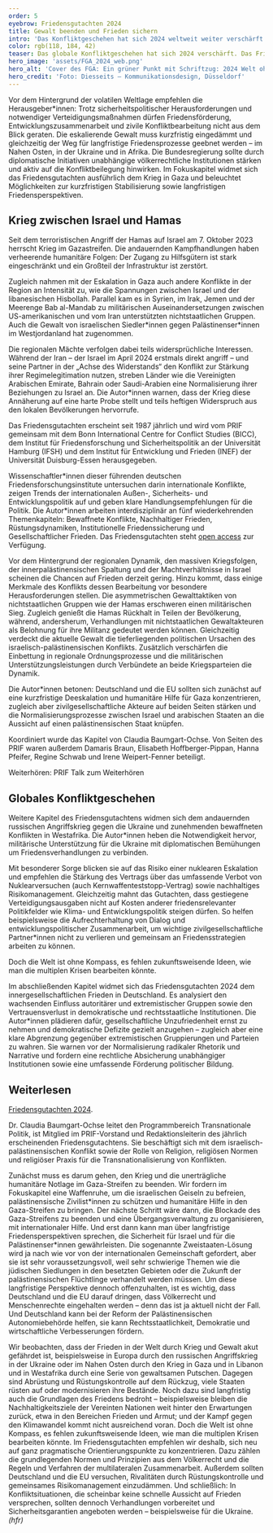 ```yaml
---
order: 5
eyebrow: Friedensgutachten 2024
title: Gewalt beenden und Frieden sichern
intro: 'Das Konfliktgeschehen hat sich 2024 weltweit weiter verschärft: Der Krieg zwischen Israel und der Hamas im Gazastreifen droht zu einem regionalen Flächenbrand zu eskalieren, der russische Angriffskrieg auf die Ukraine dauert unvermindert an und bewaffnete Konflikte und Militärputsche destabilisieren Teile Westafrikas. Auch die Gefahr nuklearer Eskalation steigt weiter, während internationale Regeln und Institutionen der Friedenssicherung an Bindungskraft verlieren. Das Friedensgutachten 2024 nimmt zu diesen Entwicklungen Stellung und zeigt Lösungsansätze auf.'
color: rgb(118, 184, 42)
teaser: Das globale Konfliktgeschehen hat sich 2024 verschärft. Das Friedensgutachten nimmt Stellung und zeigt Lösungsansätze auf.
hero_image: 'assets/FGA_2024_web.png'
hero_alt: 'Cover des FGA: Ein grüner Punkt mit Schriftzug: 2024 Welt ohne Kompass / friedensgutachten.'
hero_credit: 'Foto: Diesseits – Kommunikationsdesign, Düsseldorf'
---
```


<Leadin>Vor dem Hintergrund der</Leadin> volatilen Weltlage empfehlen die Herausgeber\*innen: Trotz sicherheitspolitischer Herausforderungen und notwendiger Verteidigungsmaßnahmen dürfen Friedensförderung, Entwicklungszusammenarbeit und zivile Konfliktbearbeitung nicht aus dem Blick geraten. Die eskalierende Gewalt muss kurzfristig eingedämmt und gleichzeitig der Weg für langfristige Friedensprozesse geebnet werden – im Nahen Osten, in der Ukraine und in Afrika. Die Bundesregierung sollte durch diplomatische Initiativen unabhängige völkerrechtliche Institutionen stärken und aktiv auf die Konfliktbeilegung hinwirken. Im Fokuskapitel widmet sich das Friedensgutachten ausführlich dem Krieg in Gaza und beleuchtet Möglichkeiten zur kurzfristigen Stabilisierung sowie langfristigen Friedensperspektiven.

## Krieg zwischen Israel und Hamas

Seit dem terroristischen Angriff der Hamas auf Israel am 7. Oktober 2023 herrscht Krieg im Gazastreifen. Die andauernden Kampfhandlungen haben verheerende humanitäre Folgen: Der Zugang zu Hilfsgütern ist stark eingeschränkt und ein Großteil der Infrastruktur ist zerstört.

Zugleich nahmen mit der Eskalation in Gaza auch andere Konflikte in der Region an Intensität zu, wie die Spannungen zwischen Israel und der libanesischen Hisbollah. Parallel kam es in Syrien, im Irak, Jemen und der Meerenge Bab al-Mandab zu militärischen Auseinandersetzungen zwischen US-amerikanischen und vom Iran unterstützten nichtstaatlichen Gruppen. Auch die Gewalt von israelischen Siedler\*innen gegen Palästinenser\*innen im Westjordanland hat zugenommen.

Die regionalen Mächte verfolgen dabei teils widersprüchliche Interessen. Während der Iran – der Israel im April 2024 erstmals direkt angriff – und seine Partner in der „Achse des Widerstands“ den Konflikt zur Stärkung ihrer Regimelegitimation nutzen, streben Länder wie die Vereinigten Arabischen Emirate, Bahrain oder Saudi-Arabien eine Normalisierung ihrer Beziehungen zu Israel an. Die Autor\*innen warnen, dass der Krieg diese Annäherung auf eine harte Probe stellt und teils heftigen Widerspruch aus den lokalen Bevölkerungen hervorrufe.

<Callout eyebrow="Infobox" title="Das Friedensgutachten" expandable={false}>

Das Friedensgutachten erscheint seit 1987 jährlich und wird vom PRIF gemeinsam mit dem Bonn International Centre for Conflict Studies (BICC), dem Institut für Friedensforschung und Sicherheitspolitik an der Universität Hamburg (IFSH) und dem Institut für Entwicklung und Frieden (INEF) der Universität Duisburg-Essen herausgegeben.

Wissenschaftler\*innen dieser führenden deutschen Friedensforschungsinstitute untersuchen darin internationale Konflikte, zeigen Trends der internationalen Außen-, Sicherheits- und Entwicklungspolitik auf und geben klare Handlungsempfehlungen für die Politik. Die Autor\*innen arbeiten interdisziplinär an fünf wiederkehrenden Themenkapiteln: Bewaffnete Konflikte, Nachhaltiger Frieden, Rüstungsdynamiken, Institutionelle Friedenssicherung und Gesellschaftlicher Frieden. Das Friedensgutachten steht [open access]([https://www.friedensgutachten.de/user/pages/02.2024/02.ausgabe/01.gesamt/FGA2024_gesamt.pdf) zur Verfügung.

</Callout>

Vor dem Hintergrund der regionalen Dynamik, den massiven Kriegsfolgen, der innerpalästinensischen Spaltung und der Machtverhältnisse in Israel scheinen die Chancen auf Frieden derzeit gering. Hinzu kommt, dass einige Merkmale des Konflikts dessen Bearbeitung vor besondere Herausforderungen stellen. Die asymmetrischen Gewalttaktiken von nichtstaatlichen Gruppen wie der Hamas erschweren einen militärischen Sieg. Zugleich genießt die Hamas Rückhalt in Teilen der Bevölkerung, während, andersherum, Verhandlungen mit nichtstaatlichen Gewaltakteuren als Belohnung für ihre Militanz gedeutet werden können. Gleichzeitig verdeckt die aktuelle Gewalt die tieferliegenden politischen Ursachen des israelisch-palästinensischen Konflikts. Zusätzlich verschärfen die Einbettung in regionale Ordnungsprozesse und die militärischen Unterstützungsleistungen durch Verbündete an beide Kriegsparteien die Dynamik.

Die Autor\*innen betonen: Deutschland und die EU sollten sich zunächst auf eine kurzfristige Deeskalation und humanitäre Hilfe für Gaza konzentrieren, zugleich aber zivilgesellschaftliche Akteure auf beiden Seiten stärken und die Normalisierungsprozesse zwischen Israel und arabischen Staaten an die Aussicht auf einen palästinensischen Staat knüpfen.

Koordiniert wurde das Kapitel von Claudia Baumgart-Ochse. Von Seiten des PRIF waren außerdem Damaris Braun, Elisabeth Hoffberger-Pippan, Hanna Pfeifer, Regine Schwab und Irene Weipert-Fenner beteiligt.

<Figure
  size="medium"
  src="assets/BPK_web.jpg"
  credit="Foto: PRIF"
  license="PRIF"
  alt="Vier Personen stehen vor einer Wand mit dem Schriftzug Bundespressekonferenz. Sie halten die Ausgabe 2024 in den Händen"
></Figure>

<CallToAction url="https://blog.prif.org/2024/09/05/prif-talk-010-das-friedensgutachten-2024/">

Weiterhören: PRIF Talk zum Weiterhören

</CallToAction>

## Globales Konfliktgeschehen

Weitere Kapitel des Friedensgutachtens widmen sich dem andauernden russischen Angriffskrieg gegen die Ukraine und zunehmenden bewaffneten Konflikten in Westafrika. Die Autor\*innen heben die Notwendigkeit hervor, militärische Unterstützung für die Ukraine mit diplomatischen Bemühungen um Friedensverhandlungen zu verbinden.

Mit besonderer Sorge blicken sie auf das Risiko einer nuklearen Eskalation und empfehlen die Stärkung des Vertrags über das umfassende Verbot von Nuklearversuchen (auch Kernwaffenteststopp-Vertrag) sowie nachhaltiges Risikomanagement. Gleichzeitig mahnt das Gutachten, dass gestiegene Verteidigungsausgaben nicht auf Kosten anderer friedensrelevanter Politikfelder wie Klima- und Entwicklungspolitik steigen dürfen. So helfen beispielsweise die Aufrechterhaltung von Dialog und entwicklungspolitischer Zusammenarbeit, um wichtige zivilgesellschaftliche Partner\*innen nicht zu verlieren und gemeinsam an Friedensstrategien arbeiten zu können.

<Quote>

Doch die Welt ist ohne Kompass, es fehlen zukunftsweisende Ideen, wie man die multiplen Krisen bearbeiten könnte.

</Quote>

Im abschließenden Kapitel widmet sich das Friedensgutachten 2024 dem innergesellschaftlichen Frieden in Deutschland. Es analysiert den wachsenden Einfluss autoritärer und extremistischer Gruppen sowie den Vertrauensverlust in demokratische und rechtsstaatliche Institutionen. Die Autor\*innen plädieren dafür, gesellschaftliche Unzufriedenheit ernst zu nehmen und demokratische Defizite gezielt anzugehen – zugleich aber eine klare Abgrenzung gegenüber extremistischen Gruppierungen und Parteien zu wahren. Sie warnen vor der Normalisierung radikaler Rhetorik und Narrative und fordern eine rechtliche Absicherung unabhängiger Institutionen sowie eine umfassende Förderung politischer Bildung.

## Weiterlesen

[Friedensgutachten 2024](https://friedensgutachten.de/user/pages/03.archiv/2024/02.ausgabe/FGA2024_gesamt.pdf).

</Notes>

<Interview title="Interview mit Claudia-Baumgart-Ochse">

<InterviewParticipant name="Claudia Baumgart-Ochse" image="assets/CBO_Portrait_web.jpg">

Dr. Claudia Baumgart-Ochse leitet den Programmbereich Transnationale Politik, ist Mitglied im PRIF-Vorstand und Redaktionsleiterin des jährlich erscheinenden Friedensgutachtens. Sie beschäftigt sich mit dem israelisch-palästinensischen Konflikt sowie der Rolle von Religion, religiösen Normen und religiöser Praxis für die Transnationalisierung von Konflikten.

</InterviewParticipant>

<InterviewQuestion q="Das Fokuskapitel legt den Schwerpunkt auf den andauernden Gaza-Krieg und empfiehlt, mittel- und langfristige Friedensperspektiven offenzuhalten. Wie können diese Friedensperspektiven politisch aussehen? Welche Chancen und Hindernisse gibt es für eine Konfliktlösung?">

Zunächst muss es darum gehen, den Krieg und die unerträgliche humanitäre Notlage im Gaza-Streifen zu beenden. Wir fordern im Fokuskapitel eine Waffenruhe, um die israelischen Geiseln zu befreien, palästinensische Zivilist\*innen zu schützen und humanitäre Hilfe in den Gaza-Streifen zu bringen. Der nächste Schritt wäre dann, die Blockade des Gaza-Streifens zu beenden und eine Übergangsverwaltung zu organisieren, mit internationaler Hilfe. Und erst dann kann man über langfristige Friedensperspektiven sprechen, die Sicherheit für Israel und für die Palästinenser\*innen gewährleisten. Die sogenannte Zweistaaten-Lösung wird ja nach wie vor von der internationalen Gemeinschaft gefordert, aber sie ist sehr voraussetzungsvoll, weil sehr schwierige Themen wie die jüdischen Siedlungen in den besetzten Gebieten oder die Zukunft der palästinensischen Flüchtlinge verhandelt werden müssen. Um diese langfristige Perspektive dennoch offenzuhalten, ist es wichtig, dass Deutschland und die EU darauf dringen, dass Völkerrecht und Menschenrechte eingehalten werden – denn das ist ja aktuell nicht der Fall. Und Deutschland kann bei der Reform der Palästinensischen Autonomiebehörde helfen, sie kann Rechtsstaatlichkeit, Demokratie und wirtschaftliche Verbesserungen fördern.

</InterviewQuestion>

<InterviewQuestion q="Insgesamt zeichnet das Friedensgutachten ein ernüchterndes Bild der „Welt ohne Kompass“. Warum wurde dieses Bild gewählt? Wie können Deutschland und die EU diesen negativen Entwicklungen entgegenwirken?">

Wir beobachten, dass der Frieden in der Welt durch Krieg und Gewalt akut gefährdet ist, beispielsweise in Europa durch den russischen Angriffskrieg in der Ukraine oder im Nahen Osten durch den Krieg in Gaza und in Libanon und in Westafrika durch eine Serie von gewaltsamen Putschen. Dagegen sind Abrüstung und Rüstungskontrolle auf dem Rückzug, viele Staaten rüsten auf oder modernisieren ihre Bestände. Noch dazu sind langfristig auch die Grundlagen des Friedens bedroht – beispielsweise bleiben die Nachhaltigkeitsziele der Vereinten Nationen weit hinter den Erwartungen zurück, etwa in den Bereichen Frieden und Armut; und der Kampf gegen den Klimawandel kommt nicht ausreichend voran. Doch die Welt ist ohne Kompass, es fehlen zukunftsweisende Ideen, wie man die multiplen Krisen bearbeiten könnte. Im Friedensgutachten empfehlen wir deshalb, sich neu auf ganz pragmatische Orientierungspunkte zu konzentrieren. Dazu zählen die grundlegenden Normen und Prinzipien aus dem Völkerrecht und die Regeln und Verfahren der multilateralen Zusammenarbeit. Außerdem sollten Deutschland und die EU versuchen, Rivalitäten durch Rüstungskontrolle und gemeinsames Risikomanagement einzudämmen. Und schließlich: In Konfliktsituationen, die scheinbar keine schnelle Aussicht auf Frieden versprechen, sollten dennoch Verhandlungen vorbereitet und Sicherheitsgarantien angeboten werden – beispielsweise für die Ukraine. *(hfr)*

</InterviewQuestion>

</Interview>
